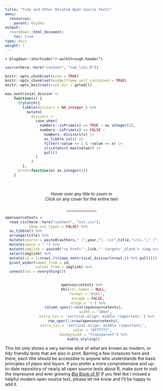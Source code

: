 ```yaml
---
title: "Tidy and Other Related Open Source Texts"
menu:
  resources:
    parent: Guides
output:
  rmarkdown::html_document:
    toc: true
type: docs
weight: 7
---
```


`r blogdown::shortcode("r-walkthrough-header")`

```r
source(here::here("content", "com_libs.R"))
```

```r
knitr::opts_chunk$set(echo = TRUE)
knitr::opts_chunk$set(widgetframe_self_contained = TRUE) 
knitr::opts_knit$set(root.dir = getwd())
```

<style>

table {
  padding: 50px;
  overflow: hidden;
  position: relative;
  display: inline-block;
  vertical-align: top;
  margin: 1.0em;
}

table:hover {
  overflow: visible;
}

td {
  width: 50px;
  position:relative;
  overflow: visible;
}

img {
  -webkit-transition: all 0.5s linear;
          transition: all 0.5s linear;
  -webkit-transform: scale3d(1, 1, 1);
          transform: scale3d(1, 1, 1);
}

td:hover img {
  -webkit-transform: scale3d(1.2, 1.2, 1);
          transform: scale3d(1.2, 1.2, 1);
  transform: scale(3.0);
  transition: all .5s ease-in-out;
  position: relative; 
  width: 100%;
  height: auto;
  z-index: 99;
}

</style>

```r
max_nontrivial_divisor <- 
    function(x) {
      tryCatch({
        tibble(divisors = NA_integer_) %>%
          mutate(
            divisors = 
              case_when(
                numbers::isPrime(x) == TRUE ~ as.integer(1),
                numbers::isPrime(x) == FALSE ~ 
                  numbers::divisors(x) |>
                  as_tibble_col() |>
                  filter(!value == 1 & !value == x) |>
                  slice(which.max(value)) |>
                  pull() 
              ) 
            ) 
        }, 
      error=function(e) as.integer(1))
    }
```

<br>
```{=html}
<center>
<div class="wrapper">
    <div class="icon leftright">
      <div class="tooltip"><span style=width:200px;>Hover over any title to zoom in</span></div>
      <span><i class="fa-solid fa-expand"></i></span></div>
    <div class="icon info">
      <div class="tooltip"><span style=width:200px;>Click on any cover for the entire text</span></div>
      <span><i class="fa-solid fa-arrow-pointer"></i></span></div>
</div>
<br>
<hr style="width:20%">
</center>
```


```r

opensourcetexts <-
  read_csv(here::here("content", "ost.csv"),
           show_col_types = FALSE) %>% 
  as_tibble() %>%
  arrange(title) %>%
  mutate(source = paste0(authors," (",year,"). <i>",title,"</i>."," (",edition," ed.) ",publisher,".")) %>%
  mutate(space = " ") %>%
  mutate(imglink = paste0("<a href='",link,"' target='_blank'> <img src='",loc,img,".",ftype,"' alt='",alt,"'></a>")) %>%
  select(imglink) %>%
  mutate(id = 1:nrow(.)%%(max_nontrivial_divisor(nrow(.)) %>% pull())) %>%
  pivot_wider(names_from = id,
              values_from = imglink) %>%
  unnest(col = everything())
  
```

<center>
```r
opensourcetexts %>%
  kbl(col.names = NULL,
      format = "html", 
      escape = FALSE,
      align = 'c') %>%
  column_spec(1:ncol(opensourcetexts),
              width = "10em", 
              extra_css = 'vertical-align: middle !important;') %>%
  row_spec(1:nrow(opensourcetexts),
           extra_css = 'vertical-align: middle !important;',
           color = "#f7f7f7", 
           background = "transparent") %>%
  kable_styling()
```
</center>

This list only shows a very narrow slice of what are known as modern, or tidy friendly texts that are also in print. Barring a few instances here and there, each title should be accessible to anyone who understands the basic principles of *pipes* and *layers*. If you prefer a more comprehensive and up-to-date repository of nearly all open source texts about R, make sure to visit the impressive and ever growing [Big Book of R](https://www.bigbookofr.com/)! If you feel like I missed a helpful modern open source text, please let me know and I'll be happy to add it.
